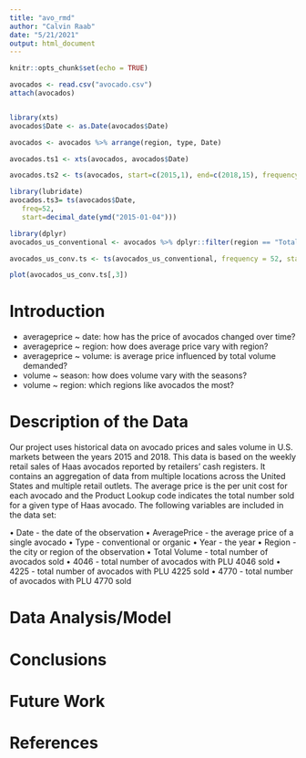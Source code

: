 ```yaml
---
title: "avo_rmd"
author: "Calvin Raab"
date: "5/21/2021"
output: html_document
---
```


```r
knitr::opts_chunk$set(echo = TRUE)
```

```r
avocados <- read.csv("avocado.csv")
attach(avocados)


library(xts)
avocados$Date <- as.Date(avocados$Date)

avocados <- avocados %>% arrange(region, type, Date)

avocados.ts1 <- xts(avocados, avocados$Date)

avocados.ts2 <- ts(avocados, start=c(2015,1), end=c(2018,15), frequency=52)

library(lubridate)
avocados.ts3= ts(avocados$Date, 
   freq=52, 
   start=decimal_date(ymd("2015-01-04")))
```


```r
library(dplyr)
avocados_us_conventional <- avocados %>% dplyr::filter(region == "TotalUS", type == "conventional")

avocados_us_conv.ts <- ts(avocados_us_conventional, frequency = 52, start = c(2015,1), end = c(2018,15))

plot(avocados_us_conv.ts[,3])
```
# Introduction 

- averageprice ~ date: how has the price of avocados changed over time?
- averageprice ~ region: how does average price vary with region?
- averageprice ~ volume: is average price influenced by total volume demanded?
- volume ~ season: how does volume vary with the seasons?
- volume ~ region: which regions like avocados the most?

# Description of the Data

Our project uses historical data on avocado prices and sales volume in U.S. markets between the years 2015 and 2018. This data is based on the weekly retail sales of Haas avocados reported by retailers' cash registers. It contains an aggregation of data from multiple locations across the United States and multiple retail outlets. The average price is the per unit cost for each avocado and the Product Lookup code indicates the total number sold for a given type of Haas avocado. The following variables are included in the data set:

• Date - the date of the observation
• AveragePrice - the average price of a single avocado
• Type - conventional or organic
• Year - the year
• Region - the city or region of the observation
• Total Volume - total number of avocados sold
• 4046 - total number of avocados with PLU 4046 sold
• 4225 - total number of avocados with PLU 4225 sold
• 4770 - total number of avocados with PLU 4770 sold

# Data Analysis/Model



# Conclusions

# Future Work

# References
